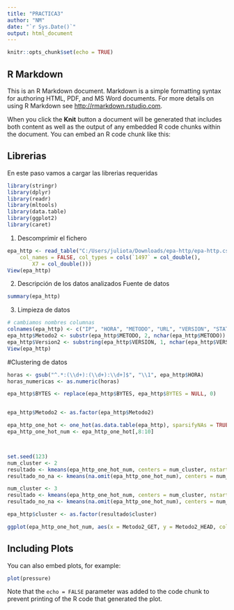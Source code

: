 ```yaml
---
title: "PRACTICA3"
author: "NM"
date: "`r Sys.Date()`"
output: html_document
---
```


```r
knitr::opts_chunk$set(echo = TRUE)
```

## R Markdown

This is an R Markdown document. Markdown is a simple formatting syntax for authoring HTML, PDF, and MS Word documents. For more details on using R Markdown see <http://rmarkdown.rstudio.com>.

When you click the **Knit** button a document will be generated that includes both content as well as the output of any embedded R code chunks within the document. You can embed an R code chunk like this:

## Librerias
En este paso vamos a cargar las librerìas requeridas
```r
library(stringr)
library(dplyr)
library(readr)
library(mltools)
library(data.table)
library(ggplot2)
library(caret)
```

1. Descomprimir el fichero

```r

epa_http <- read_table("C:/Users/juliota/Downloads/epa-http/epa-http.csv", 
    col_names = FALSE, col_types = cols(`1497` = col_double(), 
        X7 = col_double()))
View(epa_http)

```

2. Descripción de los datos analizados
Fuente de datos
```r

summary(epa_http)
```


3. Limpieza de datos
```r

# cambiamos nombres columnas
colnames(epa_http) <- c("IP", "HORA", "METODO", "URL", "VERSION", "STATUS", "BYTES")
epa_http$Metodo2 <- substr(epa_http$METODO, 2, nchar(epa_http$METODO))
epa_http$Version2 <- substring(epa_http$VERSION, 1, nchar(epa_http$VERSION) - 1)
View(epa_http)

```


#Clustering de datos


```r
horas <- gsub("^.*:(\\d+):(\\d+):\\d+]$", "\\1", epa_http$HORA)
horas_numericas <- as.numeric(horas)

epa_http$BYTES <- replace(epa_http$BYTES, epa_http$BYTES = NULL, 0)


epa_http$Metodo2 <- as.factor(epa_http$Metodo2)

epa_http_one_hot <- one_hot(as.data.table(epa_http), sparsifyNAs = TRUE)
epa_http_one_hot_num <- epa_http_one_hot[,8:10]



set.seed(123)
num_cluster <- 2
resultado <- kmeans(epa_http_one_hot_num, centers = num_cluster, nstart = 25)
resultado_no_na <- kmeans(na.omit(epa_http_one_hot_num), centers = num_cluster)

num_cluster <- 3
resultado <- kmeans(epa_http_one_hot_num, centers = num_cluster, nstart = 25)
resultado_no_na <- kmeans(na.omit(epa_http_one_hot_num), centers = num_cluster)

```


```r


epa_http$cluster <- as.factor(resultado$cluster)

ggplot(epa_http_one_hot_num, aes(x = Metodo2_GET, y = Metodo2_HEAD, color = factor(cluster))) + geom_point() + labs(x = "Metodo2_GET", Y = "Metodo2_HEAD", color = "Cluster") + theme_minimal()

```



## Including Plots

You can also embed plots, for example:

```r
plot(pressure)
```

Note that the `echo = FALSE` parameter was added to the code chunk to prevent printing of the R code that generated the plot.
